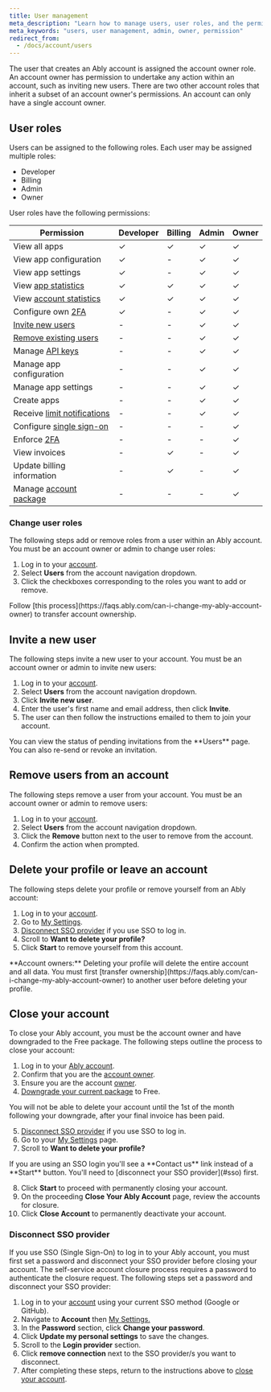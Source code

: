 ```yaml
---
title: User management
meta_description: "Learn how to manage users, user roles, and the permissions associated with each role."
meta_keywords: "users, user management, admin, owner, permission"
redirect_from:
  - /docs/account/users
---
```


The user that creates an Ably account is assigned the account owner role. An account owner has permission to undertake any action within an account, such as inviting new users. There are two other account roles that inherit a subset of an account owner's permissions. An account can only have a single account owner.

## User roles <a id="roles"/>

Users can be assigned to the following roles. Each user may be assigned multiple roles:

* Developer
* Billing
* Admin
* Owner

User roles have the following permissions:

| Permission | Developer | Billing | Admin | Owner |
|------------|-----------|---------|-------|-------|
| View all apps | ✓ | ✓ | ✓ | ✓ |
| View app configuration | ✓ | - | ✓ | ✓ |
| View app settings | ✓ | - | ✓ | ✓ |
| View [app statistics](/docs/metadata-stats/stats#app) | ✓ | ✓ | ✓ | ✓ |
| View [account statistics](/docs/metadata-stats/stats#account) | ✓ | ✓ | ✓ | ✓ |
| Configure own [2FA](/docs/account/2fa) | ✓ | - | ✓ | ✓ |
| [Invite new users](#invite) | - | - | ✓ | ✓ |
| [Remove existing users](#remove) | - | - | ✓ | ✓ |
| Manage [API keys](/docs/auth) | - | - | ✓ | ✓ |
| Manage app configuration | - | - | ✓ | ✓ |
| Manage app settings | - | - | ✓ | ✓ |
| Create apps | - | - | ✓ | ✓ |
| Receive [limit notifications](/docs/platform/pricing/limits) | - | - | ✓ | ✓ |
| Configure [single sign-on](/docs/account/sso) | - | - | - | ✓ |
| Enforce [2FA](/docs/account/2fa#enforce) | - | - | - | ✓ |
| View invoices | - | ✓ | - | ✓ |
| Update billing information | - | ✓ | - | ✓ |
| Manage [account package](https://ably.com/pricing) | - | - | - | ✓ |

### Change user roles <a id="change"/>

The following steps add or remove roles from a user within an Ably account. You must be an account owner or admin to change user roles:

1. Log in to your [account](https://ably.com/accounts/any).
2. Select **Users** from the account navigation dropdown.
3. Click the checkboxes corresponding to the roles you want to add or remove.

<Aside data-type='note'>
Follow [this process](https://faqs.ably.com/can-i-change-my-ably-account-owner) to transfer account ownership.
</Aside>

## Invite a new user <a id="invite"/>

The following steps invite a new user to your account. You must be an account owner or admin to invite new users:

1. Log in to your [account](https://ably.com/accounts/any).
2. Select **Users** from the account navigation dropdown.
3. Click **Invite new user**.
4. Enter the user's first name and email address, then click **Invite**.
5. The user can then follow the instructions emailed to them to join your account.

<Aside data-type='note'>
You can view the status of pending invitations from the **Users** page. You can also re-send or revoke an invitation.
</Aside>

## Remove users from an account <a id="remove"/>

The following steps remove a user from your account. You must be an account owner or admin to remove users:

1. Log in to your [account](https://ably.com/accounts/any).
2. Select **Users** from the account navigation dropdown.
3. Click the **Remove** button next to the user to remove from the account.
4. Confirm the action when prompted.

## Delete your profile or leave an account <a id="leave"/>

The following steps delete your profile or remove yourself from an Ably account:

1. Log in to your [account](https://ably.com/accounts/any).
2. Go to [My Settings](https://ably.com/users/edit).
3. [Disconnect SSO provider](#sso) if you use SSO to log in.
4. Scroll to **Want to delete your profile?**
5. Click **Start** to remove yourself from this account.

<Aside data-type='important'>
**Account owners:** Deleting your profile will delete the entire account and all data. You must first [transfer ownership](https://faqs.ably.com/can-i-change-my-ably-account-owner) to another user before deleting your profile.
</Aside>

## Close your account <a id="close"/>

To close your Ably account, you must be the account owner and have downgraded to the Free package. The following steps outline the process to close your account:

1. Log in to your [Ably account](https://ably.com/accounts/any).
2. Confirm that you are the [account owner](https://ably.com/docs/platform/account/users#roles).
3. Ensure you are the account [owner](/docs/platform/account/users#roles).
4. [Downgrade your current package](/docs/platform/pricing/free#downgrade) to Free.

<Aside data-type='note'>
You will not be able to delete your account until the 1st of the month following your downgrade, after your final invoice has been paid.
</Aside>

5. [Disconnect SSO provider](#sso) if you use SSO to log in.
6. Go to your [My Settings](https://ably.com/users/edit) page.
7. Scroll to **Want to delete your profile?**

<Aside data-type='note'>
If you are using an SSO login you'll see a **Contact us** link instead of a **Start** button. You'll need to [disconnect your SSO provider](#sso) first.
</Aside>

8. Click **Start** to proceed with permanently closing your account.
9. On the proceeding **Close Your Ably Account** page, review the accounts for closure.
10. Click **Close Account** to permanently deactivate your account.

### Disconnect SSO provider <a id="sso"/>

If you use SSO (Single Sign-On) to log in to your Ably account, you must first set a password and disconnect your SSO provider before closing your account. The self-service account closure process requires a password to authenticate the closure request. The following steps set a password and disconnect your SSO provider:

1. Log in to your [account](https://ably.com/accounts/any) using your current SSO method (Google or GitHub).
2. Navigate to **Account** then [My Settings.](https://ably.com/users/edit)
3. In the **Password** section, click **Change your password**.
4. Click **Update my personal settings** to save the changes.
5. Scroll to the **Login provider** section.
6. Click **remove connection** next to the SSO provider/s you want to disconnect.
7. After completing these steps, return to the instructions above to [close your account](#close).

